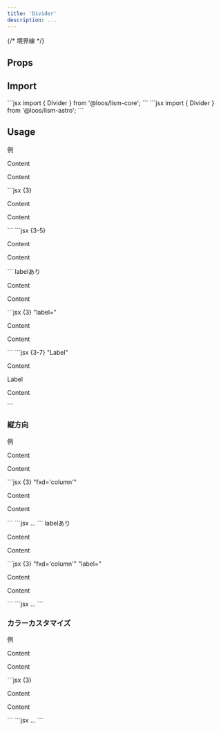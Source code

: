 ```yaml
---
title: 'Divider'
description: ...
---
```




{/* 境界線 */}

## Props


## Import

<Preview>
	<PreviewCode slot='tab' label='React'>
```jsx
import { Divider } from '@loos/lism-core';
```
	</PreviewCode>
	<PreviewCode slot='tab' label='Astro'>
```jsx
import { Divider } from '@loos/lism-astro';
```
	</PreviewCode>
</Preview>


## Usage

<Preview>
	<PreviewTitle>例</PreviewTitle>
	<PreviewArea resize p={20} isFlow={false}>
		<Stack gap={20}>
			<p class='-bgc:base-2 -py:50 -ta:c'>Content</p>
			<Divider />
			<p class='-bgc:base-2 -py:50 -ta:c'>Content</p>
		</Stack>
	</PreviewArea>
	<PreviewCode slot='tab' label='React, Astro'>
		```jsx {3}
		<Stack gap={20}>
			<p class='-bgc:base-2 -py:50 -ta:c'>Content</p>
			<Divider />
			<p class='-bgc:base-2 -py:50 -ta:c'>Content</p>
		</Stack>
		```
	</PreviewCode>
	<PreviewCode slot='tab' label='HTML'>
		```jsx {3-5}
		<div class="l--stack -gap:20">
			<p class="-bgc:base-2 -py:50 -ta:c">Content</p>
			<div class="c--divider l--flex -ai:c">
				<div class="e--deco -fx:1" aria-hidden="true"></div>
			</div>
			<p class="-bgc:base-2 -py:50 -ta:c">Content</p>
		</div>
		```
	</PreviewCode>
</Preview>

<Preview>
	<PreviewTitle>labelあり</PreviewTitle>
	<PreviewArea resize p={20} isFlow={false}>
		<Stack gap={20}>
			<p class='-bgc:base-2 -py:50 -ta:c'>Content</p>
			<Divider label='Label' />
			<p class='-bgc:base-2 -py:50 -ta:c'>Content</p>
		</Stack>
	</PreviewArea>
	<PreviewCode slot='tab' label='React, Astro'>
		```jsx {3} "label="
		<Stack gap={20}>
			<p class='-bgc:base-2 -py:50 -ta:c'>Content</p>
			<Divider label='Label' />
			<p class='-bgc:base-2 -py:50 -ta:c'>Content</p>
		</Stack>
		```
	</PreviewCode>
	<PreviewCode slot='tab' label='HTML'>
		```jsx {3-7} "<span>Label</span>"
		<div class="l--stack -gap:20">
			<p class="-bgc:base-2 -py:50 -ta:c">Content</p>
			<div class="c--divider l--flex -fz:s -c:content-3 -gap:em7 -ai:c">
				<div class="e--deco -fx:1" aria-hidden="true"></div>
				<span>Label</span>
				<div class="e--deco -fx:1" aria-hidden="true"></div>
			</div>
			<p class="-bgc:base-2 -py:50 -ta:c">Content</p>
		</div>
		```
	</PreviewCode>
</Preview>


### 縦方向

<Preview>
	<PreviewTitle>例</PreviewTitle>
	<PreviewArea resize p={20} isFlow={false}>
		<Flex ai='c' gap={30}>
			<p class='-bgc:base-2 -py:50 -ta:c -fx:1'>Content</p>
			<Divider fxd='column' />
			<p class='-bgc:base-2 -py:50 -ta:c -fx:1'>Content</p>
		</Flex>
	</PreviewArea>
	<PreviewCode slot='tab' label='React, Astro'>
		```jsx {3} "fxd='column'"
		<Flex ai='c' gap={30}>
			<p class='-bgc:base-2 -py:50 -ta:c -fx:1'>Content</p>
			<Divider fxd='column' />
			<p class='-bgc:base-2 -py:50 -ta:c -fx:1'>Content</p>
		</Flex>
		```
	</PreviewCode>
	<PreviewCode slot='tab' label='HTML'>
		```jsx
		...
		```
	</PreviewCode>
</Preview>


<Preview>
	<PreviewTitle>labelあり</PreviewTitle>
	<PreviewArea resize p={20} isFlow={false}>
		<Flex ai='c' gap={20}>
			<p class='-bgc:base-2 -py:50 -ta:c -fx:1'>Content</p>
			<Divider fxd='column' label='Label' />
			<p class='-bgc:base-2 -py:50 -ta:c -fx:1'>Content</p>
		</Flex>
	</PreviewArea>
	<PreviewCode slot='tab' label='React, Astro'>
		```jsx {3} "fxd='column'" "label="
		<Flex ai='c' gap={20}>
			<p class='-bgc:base-2 -py:50 -ta:c -fx:1'>Content</p>
			<Divider fxd='column' label='Label' />
			<p class='-bgc:base-2 -py:50 -ta:c -fx:1'>Content</p>
		</Flex>
		```
	</PreviewCode>
	<PreviewCode slot='tab' label='HTML'>
		```jsx
		...
		```
	</PreviewCode>
</Preview>


### カラーカスタマイズ

<Preview>
	<PreviewTitle>例</PreviewTitle>
	<PreviewArea resize p={20} isFlow={false}>
		<Stack gap={20}>
			<p class="-bgc:base-2 -py:50 -ta:c">Content</p>
			<Divider  label='Label' c='blue' bdc="blue:70%" bdw="2px" fw='bold'/>
			<p class="-bgc:base-2 -py:50 -ta:c">Content</p>
		</Stack>
	</PreviewArea>
	<PreviewCode slot='tab' label='React, Astro'>
		```jsx {3}
		<Stack gap={20}>
			<p class="-bgc:base-2 -py:50 -ta:c">Content</p>
			<Divider  label='Label' c='blue' bdc="blue:70%" bdw="2px" fw='bold'/>
			<p class="-bgc:base-2 -py:50 -ta:c">Content</p>
		</Stack>
		```
	</PreviewCode>
	<PreviewCode slot='tab' label='HTML'>
		```jsx
		...
		```
	</PreviewCode>
</Preview>
